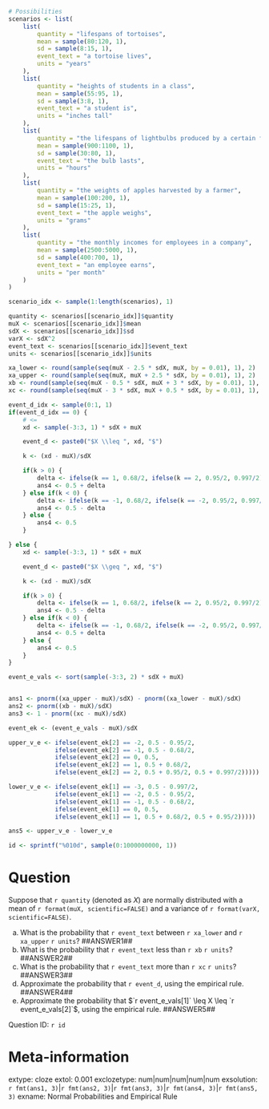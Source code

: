 ```r

# Possibilities 
scenarios <- list(
    list(
        quantity = "lifespans of tortoises",
        mean = sample(80:120, 1),
        sd = sample(8:15, 1),
        event_text = "a tortoise lives",
        units = "years"
    ),
    list(
        quantity = "heights of students in a class",
        mean = sample(55:95, 1),
        sd = sample(3:8, 1),
        event_text = "a student is",
        units = "inches tall"
    ),
    list(
        quantity = "the lifespans of lightbulbs produced by a certain factory",
        mean = sample(900:1100, 1),
        sd = sample(30:80, 1),
        event_text = "the bulb lasts",
        units = "hours"
    ),
    list(
        quantity = "the weights of apples harvested by a farmer",
        mean = sample(100:200, 1),
        sd = sample(15:25, 1),
        event_text = "the apple weighs",
        units = "grams"
    ),
    list(
        quantity = "the monthly incomes for employees in a company",
        mean = sample(2500:5000, 1),
        sd = sample(400:700, 1),
        event_text = "an employee earns",
        units = "per month"
    )
)

scenario_idx <- sample(1:length(scenarios), 1)

quantity <- scenarios[[scenario_idx]]$quantity
muX <- scenarios[[scenario_idx]]$mean
sdX <- scenarios[[scenario_idx]]$sd
varX <- sdX^2
event_text <- scenarios[[scenario_idx]]$event_text
units <- scenarios[[scenario_idx]]$units

xa_lower <- round(sample(seq(muX - 2.5 * sdX, muX, by = 0.01), 1), 2)
xa_upper <- round(sample(seq(muX, muX + 2.5 * sdX, by = 0.01), 1), 2)
xb <- round(sample(seq(muX - 0.5 * sdX, muX + 3 * sdX, by = 0.01), 1), 2)
xc <- round(sample(seq(muX - 3 * sdX, muX + 0.5 * sdX, by = 0.01), 1), 2)

event_d_idx <- sample(0:1, 1) 
if(event_d_idx == 0) {
    # <= 
    xd <- sample(-3:3, 1) * sdX + muX

    event_d <- paste0("$X \\leq ", xd, "$")

    k <- (xd - muX)/sdX

    if(k > 0) {
        delta <- ifelse(k == 1, 0.68/2, ifelse(k == 2, 0.95/2, 0.997/2))
        ans4 <- 0.5 + delta
    } else if(k < 0) {
        delta <- ifelse(k == -1, 0.68/2, ifelse(k == -2, 0.95/2, 0.997/2))
        ans4 <- 0.5 - delta
    } else {
        ans4 <- 0.5
    }

} else {
    xd <- sample(-3:3, 1) * sdX + muX

    event_d <- paste0("$X \\geq ", xd, "$")

    k <- (xd - muX)/sdX

    if(k > 0) {
        delta <- ifelse(k == 1, 0.68/2, ifelse(k == 2, 0.95/2, 0.997/2))
        ans4 <- 0.5 - delta
    } else if(k < 0) {
        delta <- ifelse(k == -1, 0.68/2, ifelse(k == -2, 0.95/2, 0.997/2))
        ans4 <- 0.5 + delta
    } else {
        ans4 <- 0.5
    }
}

event_e_vals <- sort(sample(-3:3, 2) * sdX + muX)


ans1 <- pnorm((xa_upper - muX)/sdX) - pnorm((xa_lower - muX)/sdX)
ans2 <- pnorm((xb - muX)/sdX)
ans3 <- 1 - pnorm((xc - muX)/sdX)

event_ek <- (event_e_vals - muX)/sdX

upper_v_e <- ifelse(event_ek[2] == -2, 0.5 - 0.95/2,
             ifelse(event_ek[2] == -1, 0.5 - 0.68/2,
             ifelse(event_ek[2] == 0, 0.5, 
             ifelse(event_ek[2] == 1, 0.5 + 0.68/2,
             ifelse(event_ek[2] == 2, 0.5 + 0.95/2, 0.5 + 0.997/2)))))

lower_v_e <- ifelse(event_ek[1] == -3, 0.5 - 0.997/2,
             ifelse(event_ek[1] == -2, 0.5 - 0.95/2,
             ifelse(event_ek[1] == -1, 0.5 - 0.68/2,
             ifelse(event_ek[1] == 0, 0.5, 
             ifelse(event_ek[1] == 1, 0.5 + 0.68/2, 0.5 + 0.95/2)))))

ans5 <- upper_v_e - lower_v_e

id <- sprintf("%010d", sample(0:1000000000, 1))

```

Question
========
Suppose that `r quantity` (denoted as $X$) are normally distributed with a mean of `r format(muX, scientific=FALSE)` and a variance of `r format(varX, scientific=FALSE)`.

a. What is the probability that `r event_text` between `r xa_lower` and `r xa_upper` `r units`? ##ANSWER1##
b. What is the probability that `r event_text` less than `r xb` `r units`? ##ANSWER2##
c. What is the probability that `r event_text` more than `r xc` `r units`? ##ANSWER3##
d. Approximate the probability that `r event_d`, using the empirical rule. ##ANSWER4##
d. Approximate the probability that $`r event_e_vals[1]` \leq X \leq `r event_e_vals[2]`$, using the empirical rule. ##ANSWER5##

Question ID: `r id`

Meta-information
================
extype: cloze
extol: 0.001
exclozetype: num|num|num|num|num
exsolution: `r fmt(ans1, 3)`|`r fmt(ans2, 3)`|`r fmt(ans3, 3)`|`r fmt(ans4, 3)`|`r fmt(ans5, 3)`
exname: Normal Probabilities and Empirical Rule